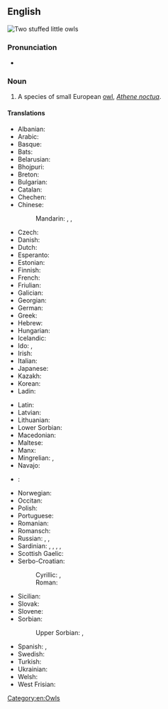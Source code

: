 {{also|little-owl}}
==English==
[[Image:Kirkeugle.jpg|thumb|Two stuffed '''little owls''']]
{{wikipedia}}
{{wikispecies|Athene noctua}}

===Pronunciation===
* {{IPA|en|/ˈlɪtəl ˌaʊl/}}

===Noun===
{{en-noun}}

# A species of small European [[owl]], ''[[Athene noctua]]''.

====Translations====
{{trans-top|species of owl}}
* Albanian: {{t+|sq|kukuvajkë}}
* Arabic: {{t|ar|بُومَة صَغِيرَة|f}}
* Basque: {{t|eu|mozolo}}
* Bats: {{t|bbl|ჭოტტ}}
* Belarusian: {{t|be|[[дамавы́]] [[сыч]]|m}}
* Bhojpuri: {{t|bho|कुचकुचवा}}
* Breton: {{t|br|kaouenn vihan}}
* Bulgarian: {{t|bg|[[обикновена]] [[кукумявка]]|f}}
* Catalan: {{t+|ca|mussol}}
* Chechen: {{t|ce|жима бухӏа}}
* Chinese:
*: Mandarin: {{t+|cmn|梟|tr=xiāo|sc=Hani}}, {{t|cmn|小鴞|sc=Hani}}, {{t|cmn|小鸮|tr=xiǎoxiāo|sc=Hani}}
* Czech: {{t|cs|sýček|m}}
* Danish: {{t|da|kirkeugle}}
* Dutch: {{t+|nl|steenuil|m}}
* Esperanto: {{t|eo|noktuo}}
* Estonian: {{t+|et|kivikakk}}
* Finnish: {{t+|fi|minervanpöllö}}
* French: {{t+|fr|chevêche|f}}
* Friulian: {{t|fur|civuite}}
* Galician: {{t+|gl|moucho}}
* Georgian: {{t|ka|ჭოტი}}
* German: {{t+|de|Steinkauz|m}}
* Greek: {{t+|el|κουκουβάγια|f}}
* Hebrew: {{t+|he|כּוֹס|m|tr=kos|sc=Hebr}}
* Hungarian: {{t+|hu|kuvik}}
* Icelandic: {{t|is|kattugla}}
* Ido: {{t+|io|huo}}, {{t+|io|noktuo}}
* Irish: {{t|ga|ulchabhán beag|m}}
* Italian: {{t+|it|civetta|f}}
* Japanese: {{t|ja|小金目梟|tr=[[コキンメフクロウ]], kokinmefukurō|sc=Jpan}}
* Kazakh: {{t|kk|байғыз}}
* Korean: {{t|ko|금눈쇠올빼미}}
* Ladin: {{t|lld|ciuita}}
{{trans-mid}}
* Latin: {{t|la|Athene noctua|f}}
* Latvian: {{t|lv|mājas apogs}}
* Lithuanian: {{t+|lt|pelėdikė}}
* Lower Sorbian: {{t|dsb|sowka}}
* Macedonian: {{t|mk|кукумја́вка|f}}
* Maltese: {{t|mt|kokka tat-tikki}}
* Manx: {{t|gv|hullad veg|f}}
* Mingrelian: {{t|xmf|წომი}}, {{t|xmf|ღუზანდარა}}
* Navajo: {{t|nv|hazéítah néʼéshjaa}}
* {{ttbc|se}}<!-- check that this translation is correct -->: {{t-check|se|minervaskuolfi}}
* Norwegian: {{t|no|kirkeugle}}
* Occitan: {{t+|oc|cavèca}}
* Polish: {{t+|pl|pójdźka|f}}
* Portuguese: {{t|pt|mocho galego|m}}
* Romanian: {{t+|ro|cucuvea|f}}
* Romansch: {{t|rm|tschuetta da la mort}}
* Russian: {{t|ru|[[домо́вый]] [[сыч]]|m}}, {{t+|ru|сыч|m}}, {{t+|ru|фи́лин|m}}
* Sardinian: {{t|sc|stria}}, {{t|sc|istria}}, {{t|sc|puzone de s’istria}}, {{t|sc|tirulia}}, {{t|sc|cuccumeu}}
* Scottish Gaelic: {{t|gd|comhachag-bheag|f}}
* Serbo-Croatian:
*: Cyrillic: {{t|sh|кукумавка|f}}, {{t+|sh|kukumavka|f}}
*: Roman: {{t|sh|sivi čuk}}
* Sicilian: {{t+|scn|cucca|f}}
* Slovak: {{t|sk|kuvik plačlivý|m}}
* Slovene: {{t|sl|čuk|m}}
* Sorbian:
*: Upper Sorbian: {{t|hsb|kulišk|m}}, {{t|hsb|sowka|f}}
* Spanish: {{t|es|mochuelo europeo|m}}, {{t|es|mochuelo común|m}}
* Swedish: {{t+|sv|minervauggla}}
* Turkish: {{t+|tr|kukumav}}
* Ukrainian: {{t|uk|[[сич]] [[ха́тній]]|m}}
* Welsh: {{t|cy|tylluan fach}}
* West Frisian: {{t|fy|stienûltsje}}
{{trans-bottom}}

[[Category:en:Owls]]
